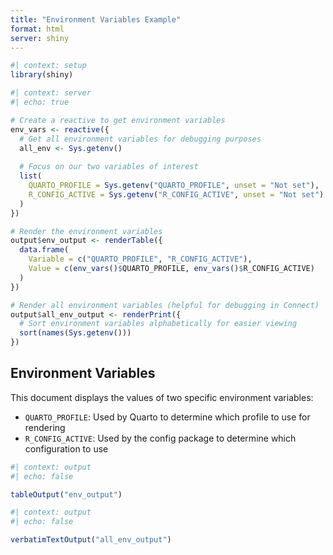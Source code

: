 ```yaml
---
title: "Environment Variables Example"
format: html
server: shiny
---
```


```r
#| context: setup
library(shiny)
```

```r
#| context: server
#| echo: true

# Create a reactive to get environment variables
env_vars <- reactive({
  # Get all environment variables for debugging purposes
  all_env <- Sys.getenv()
  
  # Focus on our two variables of interest
  list(
    QUARTO_PROFILE = Sys.getenv("QUARTO_PROFILE", unset = "Not set"),
    R_CONFIG_ACTIVE = Sys.getenv("R_CONFIG_ACTIVE", unset = "Not set")
  )
})

# Render the environment variables
output$env_output <- renderTable({
  data.frame(
    Variable = c("QUARTO_PROFILE", "R_CONFIG_ACTIVE"),
    Value = c(env_vars()$QUARTO_PROFILE, env_vars()$R_CONFIG_ACTIVE)
  )
})

# Render all environment variables (helpful for debugging in Connect)
output$all_env_output <- renderPrint({
  # Sort environment variables alphabetically for easier viewing
  sort(names(Sys.getenv()))
})
```

## Environment Variables

This document displays the values of two specific environment variables:

* `QUARTO_PROFILE`: Used by Quarto to determine which profile to use for rendering
* `R_CONFIG_ACTIVE`: Used by the config package to determine which configuration to use

```r
#| context: output
#| echo: false

tableOutput("env_output")
```


```r
#| context: output
#| echo: false

verbatimTextOutput("all_env_output")
```
